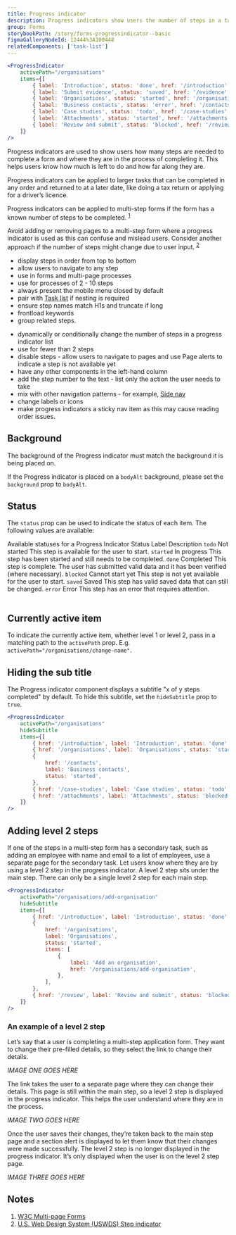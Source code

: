 ```yaml
---
title: Progress indicator
description: Progress indicators show users the number of steps in a task, where they are up to in the process and how much is left to do.
group: Forms
storybookPath: /story/forms-progressindicator--basic
figmaGalleryNodeId: 12444%3A100448
relatedComponents: ['task-list']
---
```


```jsx live
<ProgressIndicator
	activePath="/organisations"
	items={[
		{ label: 'Introduction', status: 'done', href: '/introduction' },
		{ label: 'Submit evidence', status: 'saved', href: '/evidence' },
		{ label: 'Organisations', status: 'started', href: '/organisations' },
		{ label: 'Business contacts', status: 'error', href: '/contacts' },
		{ label: 'Case studies', status: 'todo', href: '/case-studies' },
		{ label: 'Attachments', status: 'started', href: '/attachments' },
		{ label: 'Review and submit', status: 'blocked', href: '/review' },
	]}
/>
```

Progress indicators are used to show users how many steps are needed to complete a form and where they are in the process of completing it. This helps users know how much is left to do and how far along they are.

Progress indicators can be applied to larger tasks that can be completed in any order and returned to at a later date, like doing a tax return or applying for a driver’s licence.

Progress indicators can be applied to multi-step forms if the form has a known number of steps to be completed. <sup><a href="#cite-1">1</a></sup>

Avoid adding or removing pages to a multi-step form where a progress indicator is used as this can confuse and mislead users. Consider another approach if the number of steps might change due to user input. <sup><a href="#cite-2">2</a></sup>

<DoHeading />

- display steps in order from top to bottom
- allow users to navigate to any step
- use in forms and multi-page processes
- use for processes of 2 - 10 steps
- always present the mobile menu closed by default
- pair with [Task list](/components/task-list) if nesting is required
- ensure step names match H1s and truncate if long
- frontload keywords
- group related steps.

<DontHeading />

- dynamically or conditionally change the number of steps in a progress indicator list
- use for fewer than 2 steps
- disable steps - allow users to navigate to pages and use Page alerts to indicate a step is not available yet
- have any other components in the left-hand column
- add the step number to the text - list only the action the user needs to take
- mix with other navigation patterns - for example, [Side nav](/components/side-nav)
- change labels or icons
- make progress indicators a sticky nav item as this may cause reading order issues.

## Background

The background of the Progress indicator must match the background it is being placed on.

If the Progress indicator is placed on a `bodyAlt` background, please set the `background` prop to `bodyAlt`.

## Status

The `status` prop can be used to indicate the status of each item. The following values are available:

<Table>
	<TableCaption>Available statuses for a Progress Indicator</TableCaption>
	<TableHead>
		<TableRow>
			<TableHeader scope="col">Status</TableHeader>
			<TableHeader scope="col">Label</TableHeader>
			<TableHeader scope="col">Description</TableHeader>
		</TableRow>
	</TableHead>
	<TableBody>
		<TableRow>
			<TableCell>
				<code>todo</code>
			</TableCell>
			<TableCell>Not started</TableCell>
			<TableCell>This step is available for the user to start.</TableCell>
		</TableRow>
		<TableRow>
			<TableCell>
				<code>started</code>
			</TableCell>
			<TableCell>In progress</TableCell>
			<TableCell>
				This step has been started and still needs to be completed.
			</TableCell>
		</TableRow>
		<TableRow>
			<TableCell>
				<code>done</code>
			</TableCell>
			<TableCell>Completed</TableCell>
			<TableCell>
				This step is complete. The user has submitted valid data and it has been
				verified (where necessary).
			</TableCell>
		</TableRow>
		<TableRow>
			<TableCell>
				<code>blocked</code>
			</TableCell>
			<TableCell>Cannot start yet</TableCell>
			<TableCell>
				This step is not yet available for the user to start.
			</TableCell>
		</TableRow>
		<TableRow>
			<TableCell>
				<code>saved</code>
			</TableCell>
			<TableCell>Saved</TableCell>
			<TableCell>
				This step has valid saved data that can still be changed.
			</TableCell>
		</TableRow>
		<TableRow>
			<TableCell>
				<code>error</code>
			</TableCell>
			<TableCell>Error</TableCell>
			<TableCell>This step has an error that requires attention.</TableCell>
		</TableRow>
	</TableBody>
</Table>

## Currently active item

To indicate the currently active item, whether level 1 or level 2, pass in a matching path to the `activePath` prop. E.g. `activePath="/organisations/change-name"`.

## Hiding the sub title

The Progress indicator component displays a subtitle "x of y steps completed" by default. To hide this subtitle, set the `hideSubtitle` prop to `true`.

```jsx live
<ProgressIndicator
	activePath="/organisations"
	hideSubtitle
	items={[
		{ href: '/introduction', label: 'Introduction', status: 'done' },
		{ href: '/organisations', label: 'Organisations', status: 'started' },
		{
			href: '/contacts',
			label: 'Business contacts',
			status: 'started',
		},
		{ href: '/case-studies', label: 'Case studies', status: 'todo' },
		{ href: '/attachments', label: 'Attachments', status: 'blocked' },
	]}
/>
```

## Adding level 2 steps

If one of the steps in a multi-step form has a secondary task, such as adding an employee with name and email to a list of employees, use a separate page for the secondary task. Let users know where they are by using a level 2 step in the progress indicator. A level 2 step sits under the main step. There can only be a single level 2 step for each main step.

```jsx live
<ProgressIndicator
	activePath="/organisations/add-organisation"
	hideSubtitle
	items={[
		{ href: '/introduction', label: 'Introduction', status: 'done' },
		{
			href: '/organisations',
			label: 'Organisations',
			status: 'started',
			items: [
				{
					label: 'Add an organisation',
					href: '/organisations/add-organisation',
				},
			],
		},
		{ href: '/review', label: 'Review and submit', status: 'blocked' },
	]}
/>
```

### An example of a level 2 step

Let’s say that a user is completing a multi-step application form. They want to change their pre-filled details, so they select the link to change their details.

_IMAGE ONE GOES HERE_

The link takes the user to a separate page where they can change their details. This page is still within the main step, so a level 2 step is displayed in the progress indicator. This helps the user understand where they are in the process.

_IMAGE TWO GOES HERE_

Once the user saves their changes, they’re taken back to the main step page and a section alert is displayed to let them know that their changes were made successfully. The level 2 step is no longer displayed in the progress indicator. It’s only displayed when the user is on the level 2 step page.

_IMAGE THREE GOES HERE_

## Notes

<ol>
	<li id="cite-1">
		<a href="https://www.w3.org/WAI/tutorials/forms/multi-page/#using-step-by-step-indicator">
			W3C Multi-page Forms
		</a>
	</li>
	<li id="cite-2">
		<a href="https://designsystem.digital.gov/components/step-indicator">
			U.S. Web Design System (USWDS) Step indicator
		</a>
	</li>
</ol>
